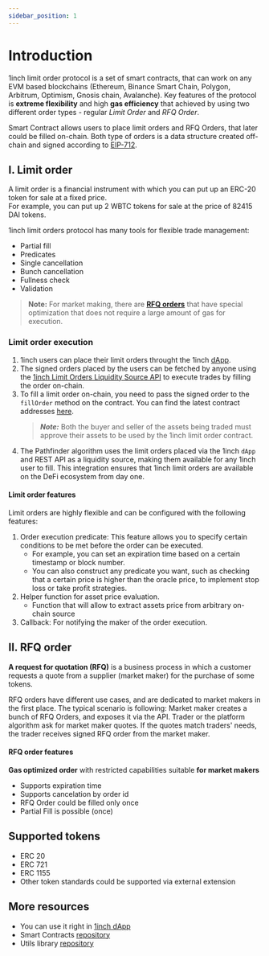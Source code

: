 ```yaml
---
sidebar_position: 1
---
```


# Introduction

1inch limit order protocol is a set of smart contracts, that can work on any EVM based blockchains
(Ethereum, Binance Smart Chain, Polygon, Arbitrum, Optimism, Gnosis chain, Avalanche). Key features of the protocol is **extreme flexibility** and high **gas efficiency** that achieved by using two different order types - regular _Limit Order_ and _RFQ Order_.

Smart Contract allows users to place limit orders and RFQ Orders, that later could be filled on-chain.
Both type of orders is a data structure created off-chain and signed according to [EIP-712](https://eips.ethereum.org/EIPS/eip-712).

## I. Limit order

A limit order is a financial instrument with which you can put up an ERC-20 token for sale at a fixed price.  
For example, you can put up 2 WBTC tokens for sale at the price of 82415 DAI tokens.

1inch limit orders protocol has many tools for flexible trade management:

- Partial fill
- Predicates
- Single cancellation
- Bunch cancellation
- Fullness check
- Validation

> **Note:** For market making, there are [**RFQ orders**](#ii-rfq-order) that have special optimization that does not require a large amount of gas for execution.

### Limit order execution

1. 1inch users can place their limit orders throught the 1inch [dApp](https://app.1inch.io/#/1/limit-order/WETH/DAI).
2. The signed orders placed by the users can be fetched by anyone using the [1inch Limit Orders Liquidity Source API](./api.mdx)
   to execute trades by filling the order on-chain.
3. To fill a limit order on-chain, you need to pass the signed order to the `fillOrder` method on the contract.
   You can find the latest contract addresses [here](https://github.com/1inch/limit-order-protocol-utils/blob/master/src/limit-order-protocol.const.ts).
   > **_Note:_** Both the buyer and seller of the assets being traded must approve their assets to be used by the 1inch limit order contract.
4. The Pathfinder algorithm uses the limit orders placed via the 1inch `dApp` and REST API as a liquidity source, making them available for any 1inch
   user to fill. This integration ensures that 1inch limit orders are available on the DeFi ecosystem from day one.

#### Limit order features

Limit orders are highly flexible and can be configured with the following features:

1. Order execution predicate: This feature allows you to specify certain conditions to be met before the order can be executed.
   - For example, you can set an expiration time based on a certain timestamp or block number.
   - You can also construct any predicate you want, such as checking that a certain price is higher than the oracle price,
     to implement stop loss or take profit strategies.
2. Helper function for asset price evaluation.
   - Function that will allow to extract assets price from arbitrary on-chain source
3. Callback: For notifying the maker of the order execution.

## II. RFQ order

**A request for quotation (RFQ)** is a business process in which a customer requests a quote from a supplier (market maker) for the purchase of some tokens.

RFQ orders have different use cases, and are dedicated to market makers in the first place. The typical scenario is following:
Market maker creates a bunch of RFQ Orders, and exposes it via the API.
Trader or the platform algorithm ask for market maker quotes. If the quotes match traders' needs, the trader receives signed RFQ order from the market maker.

#### RFQ order features

**Gas optimized order** with restricted capabilities suitable **for market makers**

- Supports expiration time
- Supports cancelation by order id
- RFQ Order could be filled only once
- Partial Fill is possible (once)

## Supported tokens

- ERC 20
- ERC 721
- ERC 1155
- Other token standards could be supported via external extension

## More resources

- You can use it right in [1inch dApp](https://app.1inch.io/#/1/limit-order/WETH/DAI)
- Smart Contracts [repository](https://github.com/1inch/limit-order-protocol/)
- Utils library [repository](https://github.com/1inch/limit-order-protocol-utils/)

